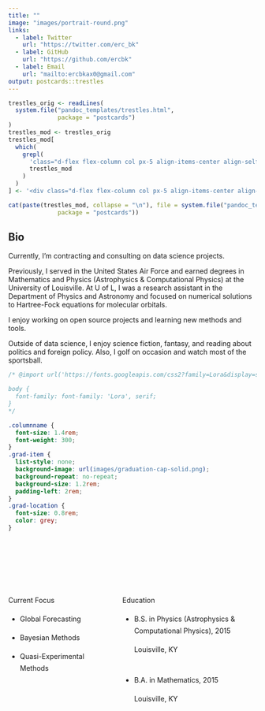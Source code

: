 ```yaml
---
title: ""
image: "images/portrait-round.png"
links:
  - label: Twitter
    url: "https://twitter.com/erc_bk"
  - label: GitHub
    url: "https://github.com/ercbk"
  - label: Email
    url: "mailto:ercbkax0@gmail.com"
output: postcards::trestles
---
```

 
<!-- All html and css (and comments) copied from https://github.com/etiennebacher/personal_website_distill/blob/master/index.Rmd -->



<!-- The postcard had a useless second scrollbar (in addition to the big one of distill). For some reason, I couldn't remove it with the CSS in custom.css. My only solution is to modify the source of the postcards::trestle template to remove this scrollbar. -->

```r
trestles_orig <- readLines(
  system.file("pandoc_templates/trestles.html",
              package = "postcards")
)
trestles_mod <- trestles_orig
trestles_mod[
  which(
    grepl(
      'class="d-flex flex-column col px-5 align-items-center align-self-center mh-100" style="overflow-y: scroll;"',
      trestles_mod
    )
  )
] <- '<div class="d-flex flex-column col px-5 align-items-center align-self-center mh-100" style="overflow-y: none;">'

cat(paste(trestles_mod, collapse = "\n"), file = system.file("pandoc_templates/trestles.html",
              package = "postcards"))
```







## Bio

Currently, I'm contracting and consulting on data science projects.  

Previously, I served in the United States Air Force and earned degrees in Mathematics and Physics (Astrophysics & Computational Physics) at the University of Louisville. At U of L, I was a research assistant in the Department of Physics and Astronomy and focused on numerical solutions to Hartree-Fock equations for molecular orbitals.  

I enjoy working on open source projects and learning new methods and tools.  

Outside of data science, I enjoy science fiction, fantasy, and reading about politics and foreign policy. Also, I golf on occasion and watch most of the sportsball.  



```css
/* @import url('https://fonts.googleapis.com/css2?family=Lora&display=swap');

body {
  font-family: font-family: 'Lora', serif;
}
*/

.columnname {
  font-size: 1.4rem; 
  font-weight: 300;
}
.grad-item {
  list-style: none; 
  background-image: url(images/graduation-cap-solid.png); 
  background-repeat: no-repeat;  
  background-size: 1.2rem; 
  padding-left: 2rem;
}
.grad-location {
  font-size: 0.8rem;
  color: grey;
}
```

\
\
\
\
\


:::: {style="display: grid; grid-template-columns: 40% 50%; grid-column-gap: 30px; line-height: 1.5rem;"}

::: {}
<span class = "columnname"> Current Focus </span>

* Global Forecasting

* Bayesian Methods

* Quasi-Experimental Methods
:::

::: {}
<span class = "columnname"> Education </span>

<ul>
 
<li class = "grad-item">   B.S. in Physics (Astrophysics & Computational Physics), 2015 <br> <p class = "grad-location"> Louisville, KY </p> </li>
<br>
<li class = "grad-item">   B.A. in Mathematics, 2015 <br>
<p class = "grad-location"> Louisville, KY </p> </li>

</ul>
:::
::::




